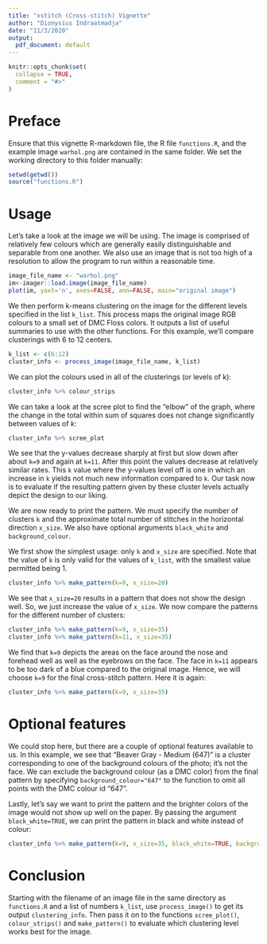 ```yaml
---
title: "xstitch (Cross-stitch) Vignette"
author: "Dionysius Indraatmadja"
date: "11/3/2020"
output:
  pdf_document: default
---
```

```r
knitr::opts_chunk$set(
  collapse = TRUE,
  comment = "#>"
)
```
# Preface
Ensure that this vignette R-markdown file, the R file `functions.R`, and the example image `warhol.png` are contained in the same folder. We set the working directory to this folder manually:
```r
setwd(getwd())
source("functions.R")
```
# Usage
Let's take a look at the image we will be using. The image is comprised of relatively few colours which are generally easily distinguishable and separable from one another. We also use an image that is not too high of a resolution to allow the program to run within a reasonable time.

```r
image_file_name <- "warhol.png"
im<-imager::load.image(image_file_name)
plot(im, yaxt='n', axes=FALSE, ann=FALSE, main="original image")
```

We then perform k-means clustering on the image for the different levels specified in the list `k_list`. This process maps the original image RGB colours to a small set of DMC Floss colors. It outputs a list of useful summaries to use with the other functions. For this example, we'll compare clusterings with 6 to 12 centers.

```r
k_list <- c(6:12)
cluster_info <- process_image(image_file_name, k_list)
```

We can plot the colours used in all of the clusterings (or levels of k):
```r
cluster_info %>% colour_strips
```

We can take a look at the scree plot to find the "elbow" of the graph, where the change in the total within sum of squares does not change significantly between values of $k$:
```r
cluster_info %>% scree_plot
```

We see that the y-values decrease sharply at first but slow down after about `k=9` and again at `k=11`. After this point the values decrease at relatively similar rates. This `k` value where the y-values level off is one in which an increase in `k` yields not much new information compared to `k`. Our task now is to evaluate if the resulting pattern given by these cluster levels actually depict the design to our liking.

We are now ready to print the pattern. We must specify the number of clusters `k` and the approximate total number of stitches in the horizontal direction `x_size`. We also have optional arguments `black_white` and `background_colour`.

We first show the simplest usage: only `k` and `x_size` are specified. Note that the value of `k` is only valid for the values of `k_list`, with the smallest value permitted being 1.

```r
cluster_info %>% make_pattern(k=9, x_size=20)
```

We see that `x_size=20` results in a pattern that does not show the design well. So, we just increase the value of `x_size`. We now compare the patterns for the different number of clusters:

```r
cluster_info %>% make_pattern(k=9, x_size=35)
cluster_info %>% make_pattern(k=11, x_size=35)
```

We find that `k=9` depicts the areas on the face around the nose and forehead well as well as the eyebrows on the face. The face in `k=11` appears to be too dark of a blue compared to the original image. Hence, we will choose `k=9` for the final cross-stitch pattern. Here it is again:

```r
cluster_info %>% make_pattern(k=9, x_size=35)
```

# Optional features

We could stop here, but there are a couple of optional features available to us. In this example, we see that "Beaver Gray - Medium (647)" is a cluster corresponding to one of the background colours of the photo; it's not the face. We can exclude the background colour (as a DMC color) from the final pattern by specifying `background_colour="647"` to the function to omit all points with the DMC colour id "647".

Lastly, let's say we want to print the pattern and the brighter colors of the image would not show up well on the paper. By passing the argument `black_white=TRUE`, we can print the pattern in black and white instead of colour:

```r
cluster_info %>% make_pattern(k=9, x_size=35, black_white=TRUE, background_colour = "647")
```

# Conclusion
Starting with the filename of an image file in the same directory as `functions.R` and a list of numbers `k_list`, use `process_image()` to get its output `clustering_info`. Then pass it on to the functions `scree_plot()`, `colour_strips()` and `make_pattern()` to evaluate which clustering level works best for the image.